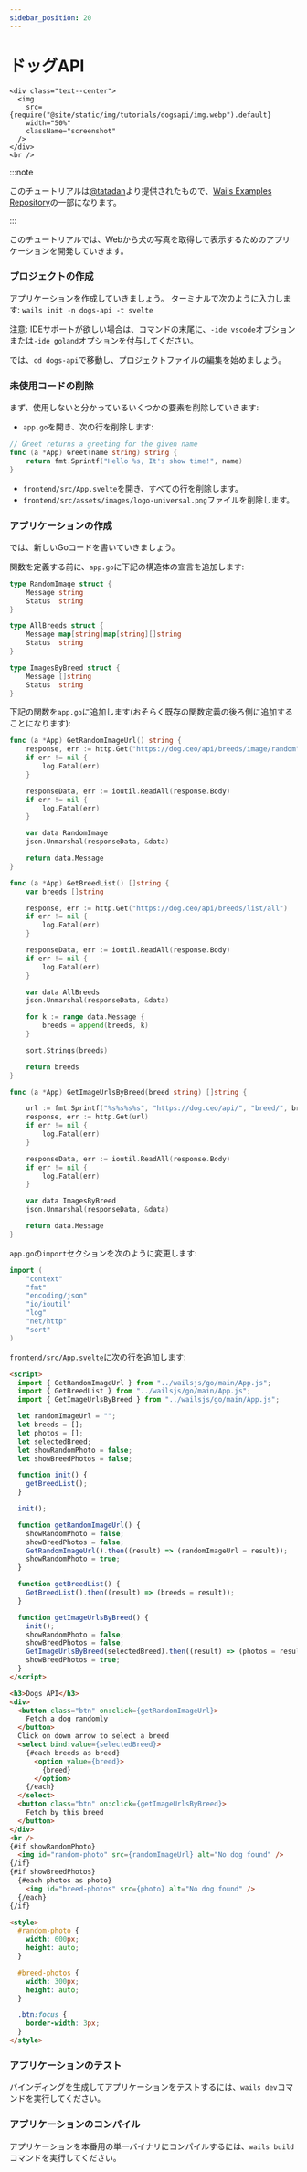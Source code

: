 ```yaml
---
sidebar_position: 20
---
```


# ドッグAPI

```mdx-code-block
<div class="text--center">
  <img
    src={require("@site/static/img/tutorials/dogsapi/img.webp").default}
    width="50%"
    className="screenshot"
  />
</div>
<br />
```

:::note

このチュートリアルは[@tatadan](https://twitter.com/tatadan)より提供されたもので、[Wails Examples Repository](https://github.com/tataDan/wails-v2-examples)の一部になります。

:::

このチュートリアルでは、Webから犬の写真を取得して表示するためのアプリケーションを開発していきます。

### プロジェクトの作成

アプリケーションを作成していきましょう。 ターミナルで次のように入力します: `wails init -n dogs-api -t svelte`

注意: IDEサポートが欲しい場合は、コマンドの末尾に、`-ide vscode`オプションまたは`-ide goland`オプションを付与してください。

では、`cd dogs-api`で移動し、プロジェクトファイルの編集を始めましょう。

### 未使用コードの削除

まず、使用しないと分かっているいくつかの要素を削除していきます:

- `app.go`を開き、次の行を削除します:

```go
// Greet returns a greeting for the given name
func (a *App) Greet(name string) string {
    return fmt.Sprintf("Hello %s, It's show time!", name)
}
```

- `frontend/src/App.svelte`を開き、すべての行を削除します。
- `frontend/src/assets/images/logo-universal.png`ファイルを削除します。

### アプリケーションの作成

では、新しいGoコードを書いていきましょう。

関数を定義する前に、`app.go`に下記の構造体の宣言を追加します:

```go
type RandomImage struct {
    Message string
    Status  string
}

type AllBreeds struct {
    Message map[string]map[string][]string
    Status  string
}

type ImagesByBreed struct {
    Message []string
    Status  string
}
```

下記の関数を`app.go`に追加します(おそらく既存の関数定義の後ろ側に追加することになります):

```go
func (a *App) GetRandomImageUrl() string {
    response, err := http.Get("https://dog.ceo/api/breeds/image/random")
    if err != nil {
        log.Fatal(err)
    }

    responseData, err := ioutil.ReadAll(response.Body)
    if err != nil {
        log.Fatal(err)
    }

    var data RandomImage
    json.Unmarshal(responseData, &data)

    return data.Message
}

func (a *App) GetBreedList() []string {
    var breeds []string

    response, err := http.Get("https://dog.ceo/api/breeds/list/all")
    if err != nil {
        log.Fatal(err)
    }

    responseData, err := ioutil.ReadAll(response.Body)
    if err != nil {
        log.Fatal(err)
    }

    var data AllBreeds
    json.Unmarshal(responseData, &data)

    for k := range data.Message {
        breeds = append(breeds, k)
    }

    sort.Strings(breeds)

    return breeds
}

func (a *App) GetImageUrlsByBreed(breed string) []string {

    url := fmt.Sprintf("%s%s%s%s", "https://dog.ceo/api/", "breed/", breed, "/images")
    response, err := http.Get(url)
    if err != nil {
        log.Fatal(err)
    }

    responseData, err := ioutil.ReadAll(response.Body)
    if err != nil {
        log.Fatal(err)
    }

    var data ImagesByBreed
    json.Unmarshal(responseData, &data)

    return data.Message
}
```

`app.go`の`import`セクションを次のように変更します:

```go
import (
    "context"
    "fmt"
    "encoding/json"
    "io/ioutil"
    "log"
    "net/http"
    "sort"
)
```

`frontend/src/App.svelte`に次の行を追加します:

<!-- prettier-ignore-start -->
```html
<script>
  import { GetRandomImageUrl } from "../wailsjs/go/main/App.js";
  import { GetBreedList } from "../wailsjs/go/main/App.js";
  import { GetImageUrlsByBreed } from "../wailsjs/go/main/App.js";

  let randomImageUrl = "";
  let breeds = [];
  let photos = [];
  let selectedBreed;
  let showRandomPhoto = false;
  let showBreedPhotos = false;

  function init() {
    getBreedList();
  }

  init();

  function getRandomImageUrl() {
    showRandomPhoto = false;
    showBreedPhotos = false;
    GetRandomImageUrl().then((result) => (randomImageUrl = result));
    showRandomPhoto = true;
  }

  function getBreedList() {
    GetBreedList().then((result) => (breeds = result));
  }

  function getImageUrlsByBreed() {
    init();
    showRandomPhoto = false;
    showBreedPhotos = false;
    GetImageUrlsByBreed(selectedBreed).then((result) => (photos = result));
    showBreedPhotos = true;
  }
</script>

<h3>Dogs API</h3>
<div>
  <button class="btn" on:click={getRandomImageUrl}>
    Fetch a dog randomly
  </button>
  Click on down arrow to select a breed
  <select bind:value={selectedBreed}>
    {#each breeds as breed}
      <option value={breed}>
        {breed}
      </option>
    {/each}
  </select>
  <button class="btn" on:click={getImageUrlsByBreed}>
    Fetch by this breed
  </button>
</div>
<br />
{#if showRandomPhoto}
  <img id="random-photo" src={randomImageUrl} alt="No dog found" />
{/if}
{#if showBreedPhotos}
  {#each photos as photo}
    <img id="breed-photos" src={photo} alt="No dog found" />
  {/each}
{/if}

<style>
  #random-photo {
    width: 600px;
    height: auto;
  }

  #breed-photos {
    width: 300px;
    height: auto;
  }

  .btn:focus {
    border-width: 3px;
  }
</style>
```
<!-- prettier-ignore-end -->

### アプリケーションのテスト

バインディングを生成してアプリケーションをテストするには、`wails dev`コマンドを実行してください。

### アプリケーションのコンパイル

アプリケーションを本番用の単一バイナリにコンパイルするには、`wails build`コマンドを実行してください。
